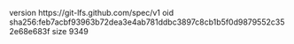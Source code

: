 version https://git-lfs.github.com/spec/v1
oid sha256:feb7acbf93963b72dea3e4ab781ddbc3897c8cb1b5f0d9879552c352e68e683f
size 9349
